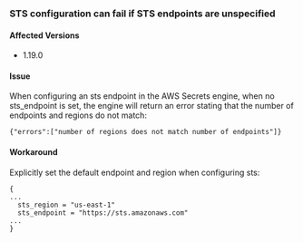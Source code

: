 ### STS configuration can fail if STS endpoints are unspecified

#### Affected Versions

- 1.19.0

#### Issue

When configuring an sts endpoint in the AWS Secrets engine, when no sts_endpoint is set, the engine will return
an error stating that the number of endpoints and regions do not match:

```
{"errors":["number of regions does not match number of endpoints"]}
```

#### Workaround

Explicitly set the default endpoint and region when configuring sts:

```
{
...
  sts_region = "us-east-1"
  sts_endpoint = "https://sts.amazonaws.com"
...
}
```
